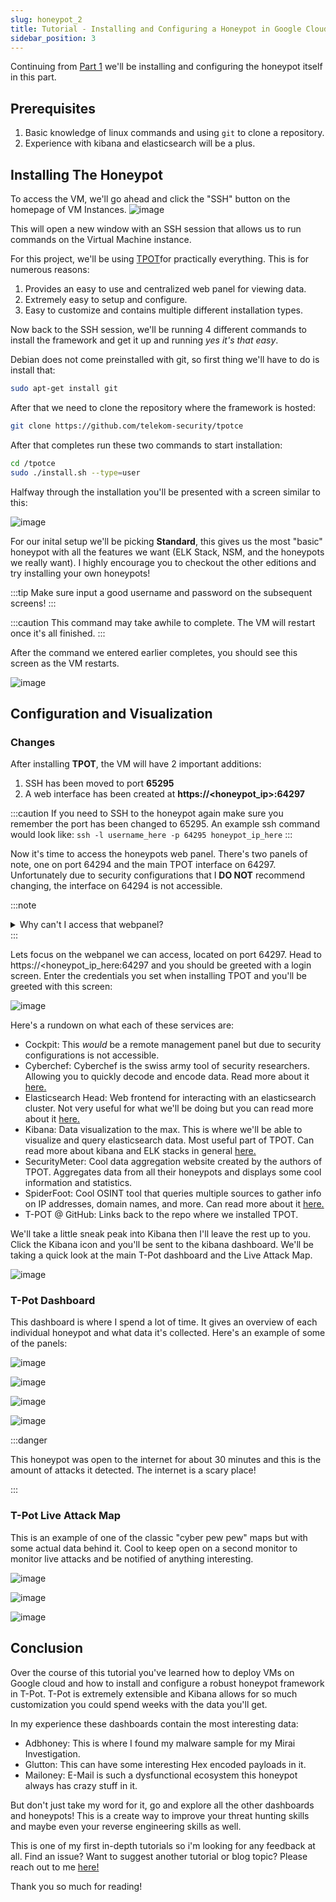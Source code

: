 ```yaml
---
slug: honeypot_2
title: Tutorial - Installing and Configuring a Honeypot in Google Cloud (Part 2)
sidebar_position: 3
---
```


Continuing from [Part 1](/docs/tutorials/honeypot_1) we'll be installing and configuring the honeypot itself in this part. 

## Prerequisites
1. Basic knowledge of linux commands and using `git` to clone a repository.
2. Experience with kibana and elasticsearch will be a plus.

## Installing The Honeypot
To access the VM, we'll go ahead and click the "SSH" button on the homepage of VM Instances.
![image](/img/honeypot_tut/chrome_ngjdgH1AVk.png)

This will open a new window with an SSH session that allows us to run commands on the Virtual Machine instance.

For this project, we'll be using [TPOT](https://github.com/telekom-security/tpotce)for practically everything. This is for numerous reasons:
1. Provides an easy to use and centralized web panel for viewing data.
2. Extremely easy to setup and configure.
3. Easy to customize and contains multiple different installation types.

Now back to the SSH session, we'll be running 4 different commands to install the framework and get it up and running *yes it's that easy*. 

Debian does not come preinstalled with git, so first thing we'll have to do is install that:
```bash
sudo apt-get install git
```

After that we need to clone the repository where the framework is hosted:
```bash
git clone https://github.com/telekom-security/tpotce
```

After that completes run these two commands to start installation:
```bash
cd /tpotce
sudo ./install.sh --type=user
```
Halfway through the installation you'll be presented with a screen similar to this:

![image](/img/honeypot_tut/chrome_zQNHEzNzO8.png)

For our inital setup we'll be picking **Standard**, this gives us the most "basic" honeypot with all the features we want (ELK Stack, NSM, and the honeypots we really want). I highly encourage you to checkout the other editions and try installing your own honeypots!

:::tip
Make sure input a good username and password on the subsequent screens!
:::

:::caution
This command may take awhile to complete. The VM will restart once it's all finished. 
:::

After the command we entered earlier completes, you should see this screen as the VM restarts.

![image](/img/honeypot_tut/chrome_7xNIbHHuij.png)
## Configuration and Visualization
### Changes
After installing **TPOT**, the VM will have 2 important additions:
1. SSH has been moved to port **65295**
2. A web interface has been created at **https://<honeypot_ip>:64297**

:::caution
If you need to SSH to the honeypot again make sure you remember the port has been changed to 65295. An example ssh command would look like: `ssh -l username_here -p 64295 honeypot_ip_here`
:::



Now it's time to access the honeypots web panel. There's two panels of note, one on port 64294 and the main TPOT interface on 64297. Unfortunately due to security configurations that I **DO NOT** recommend changing, the interface on 64294 is not accessible.

:::note
<details>
<summary>Why can't I access that webpanel?</summary>
In order to access that webpanel you need to enable password based authentication to the virtual machine. That is disabled by default on google cloud and I do not recommend enabling it. I will **NOT** be providing instructions on how to enable it. Do it at your own risk!
</details>
:::

Lets focus on the webpanel we can access, located on port 64297. Head to https://<honeypot_ip_here:64297 and you should be greeted with a login screen. Enter the credentials you set when installing TPOT and you'll be greeted with this screen:

![image](/img/honeypot_tut/chrome_vj9gItAb0N.png)


Here's a rundown on what each of these services are:
 - Cockpit: This *would* be a remote management panel but due to security configurations is not accessible.
 - Cyberchef: Cyberchef is the swiss army tool of security researchers. Allowing you to quickly decode and encode data. Read more about it [here.](https://github.com/gchq/CyberChef)
 - Elasticsearch Head: Web frontend for interacting with an elasticsearch cluster. Not very useful for what we'll be doing but you can read more about it [here.](https://mobz.github.io/elasticsearch-head/)
 - Kibana: Data visualization to the max. This is where we'll be able to visualize and query elasticsearch data. Most useful part of TPOT. Can read more about kibana and ELK stacks in general [here.](https://www.elastic.co/elastic-stack/)
 - SecurityMeter: Cool data aggregation website created by the authors of TPOT. Aggregates data from all their honeypots and displays some cool information and statistics.
 - SpiderFoot: Cool OSINT tool that queries multiple sources to gather info on IP addresses, domain names, and more. Can read more about it [here.](https://www.spiderfoot.net/documentation/)
 - T-POT @ GitHub: Links back to the repo where we installed TPOT.


 We'll take a little sneak peak into Kibana then I'll leave the rest up to you. Click the Kibana icon and you'll be sent to the kibana dashboard. We'll be taking a quick look at the main T-Pot dashboard and the Live Attack Map. 
 

![image](/img/honeypot_tut/chrome_kfECeKdKoZ.png)

 ### T-Pot Dashboard

 This dashboard is where I spend a lot of time. It gives an overview of each individual honeypot and what data it's collected. Here's an example of some of the panels:


![image](/img/honeypot_tut/chrome_pIGPgrAtqD.png)


![image](/img/honeypot_tut/chrome_PqazD4tJ4A.png)

![image](/img/honeypot_tut/chrome_pSBq3Ikpx2.png)

![image](/img/honeypot_tut/chrome_sUgCy8cZUP.png)

:::danger

This honeypot was open to the internet for about 30 minutes and this is the amount of attacks it detected. The internet is a scary place!

:::


 ### T-Pot Live Attack Map

 This is an example of one of the classic "cyber pew pew" maps but with some actual data behind it. Cool to keep open on a second monitor to monitor live attacks and be notified of anything interesting.

![image](/img/honeypot_tut/chrome_qmkvvYt3YA.png)
 

![image](/img/honeypot_tut/chrome_Gyy75bGEzm.png)

 
![image](/img/honeypot_tut/chrome_auys2tYpus.png)


 ## Conclusion

 Over the course of this tutorial you've learned how to deploy VMs on Google cloud and how to install and configure a robust honeypot framework in T-Pot. T-Pot is extremely extensible and Kibana allows for so much customization you could spend weeks with the data you'll get. 

 In my experience these dashboards contain the most interesting data:
  - Adbhoney: This is where I found my malware sample for my Mirai Investigation.
  - Glutton: This can have some interesting Hex encoded payloads in it.
  - Mailoney: E-Mail is such a dysfunctional ecosystem this honeypot always has crazy stuff in it. 

But don't just take my word for it, go and explore all the other dashboards and honeypots! This is a create way to improve your threat hunting skills and maybe even your reverse engineering skills as well.

This is one of my first in-depth tutorials so i'm looking for any feedback at all. Find an issue? Want to suggest another tutorial or blog topic? Please reach out to me [here!](mailto:nathan@nburns.tech?Subject=Suggestion/Feedback/Issue)

Thank you so much for reading!